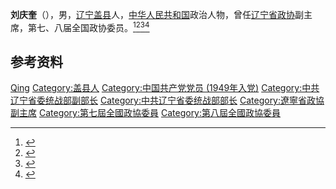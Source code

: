 '''刘庆奎'''（{{bd|1932年||1993年|}}），男，[[辽宁|辽宁]][[盖县|盖县]]人，[[中华人民共和国|中华人民共和国]]政治人物，曾任[[辽宁省政协|辽宁省政协]]副主席，第七、八届全国政协委员。<ref>{{Cite book|title=中国共产党人名大辞典|author=盛平主编|publisher=中国国际广播出版社|year=1991|isbn=|location=北京|pages=}}</ref><ref>{{cite book|title=中囯人名大辞典·当代人物卷|author=廖盖隆等编|year=1990|publisher=上海辞书出版社|location=上海|page=}}</ref><ref>{{Cite book|title=历届全国政协委员人名辞典|author=|publisher=中国国际广播出版社|year=1996|isbn=9787507813746|location=北京|pages=286}}</ref><ref>{{Cite book|title=中华人民共和国职官志|author=何虎生, 李耀东, 向常福主编|publisher=中国社会出版社|year=2003|isbn=9787800883934|location=北京|pages=}}</ref>

== 参考资料 ==
{{reflist}}

{{中国人物小作品}}

{{Authority control}}
{{DEFAULTSORT:Liu刘}}
[[Category:刘姓|Qing]]
[[Category:盖县人|Category:盖县人]]
[[Category:中国共产党党员_(1949年入党)|Category:中国共产党党员 (1949年入党)]]
[[Category:中共辽宁省委统战部副部长|Category:中共辽宁省委统战部副部长]]
[[Category:中共辽宁省委统战部部长|Category:中共辽宁省委统战部部长]]
[[Category:遼寧省政協副主席|Category:遼寧省政協副主席]]
[[Category:第七屆全國政協委員|Category:第七屆全國政協委員]]
[[Category:第八屆全國政協委員|Category:第八屆全國政協委員]]